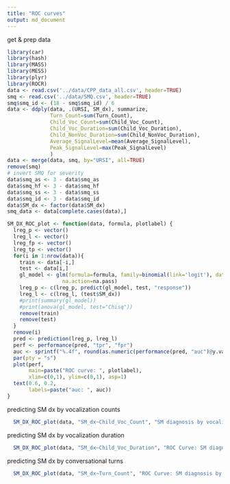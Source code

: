 ```yaml
---
title: "ROC curves"
output: md_document
---
```


get & prep data
```r
library(car)
library(hash)
library(MASS)
library(MESS)
library(plyr)
library(ROCR)
data <- read.csv('../data/CPP_data_all.csv', header=TRUE)
smq <- read.csv('../data/SMQ.csv', header=TRUE)
smq$smq_id <- (18 - smq$smq_id) / 6
data <- ddply(data, .(URSI, SM_dx), summarize,
              Turn_Count=sum(Turn_Count),
              Child_Voc_Count=sum(Child_Voc_Count),
              Child_Voc_Duration=sum(Child_Voc_Duration),
              Child_NonVoc_Duration=sum(Child_NonVoc_Duration),
              Average_SignalLevel=mean(Average_SignalLevel),
              Peak_SignalLevel=max(Peak_SignalLevel)
              )
data <- merge(data, smq, by="URSI", all=TRUE)
remove(smq)
# invert SMQ for severity
data$smq_as <- 3 - data$smq_as
data$smq_hf <- 3 - data$smq_hf
data$smq_ss <- 3 - data$smq_ss
data$smq_id <- 3 - data$smq_id
data$SM_dx <- factor(data$SM_dx)
smq_data <- data[complete.cases(data),]
```

```r
SM_DX_ROC_plot <- function(data, formula, plotlabel) {
  lreg_p <- vector()
  lreg_l <- vector()
  lreg_fp <- vector()
  lreg_tp <- vector()
  for(i in 1:nrow(data)){
    train <- data[-i,]
    test <- data[i,]
    gl_model <- glm(formula=formula, family=binomial(link='logit'), data=train,
                  na.action=na.pass)
    lreg_p <- c(lreg_p, predict(gl_model, test, "response"))
    lreg_l <- c(lreg_l, (test$SM_dx))
    #print(summary(gl_model))
    #print(anova(gl_model, test="Chisq"))
    remove(train)
    remove(test)
  }
  remove(i)
  pred <- prediction(lreg_p, lreg_l)
  perf <- performance(pred, "tpr", "fpr")
  auc <- sprintf("%.4f", round(as.numeric(performance(pred, "auc")@y.values), 4))
  par(pty = "s")
  plot(perf,
       main=paste("ROC curve: ", plotlabel),
       xlim=c(0,1), ylim=c(0,1), asp=1)
  text(0.6, 0.2,
       labels=paste("auc: ", auc))
}
```

predicting SM dx by vocalization counts
```r
  SM_DX_ROC_plot(data, "SM_dx~Child_Voc_Count", "SM diagnosis by vocalization count")
```

predicting SM dx by vocalization duration
```r
  SM_DX_ROC_plot(data, "SM_dx~Child_Voc_Duration", "ROC Curve: SM diagnosis by vocalization duration")
```

predicting SM dx by conversational turns
```r
  SM_DX_ROC_plot(data, "SM_dx~Turn_Count", "ROC Curve: SM diagnosis by conversational turn count")
```